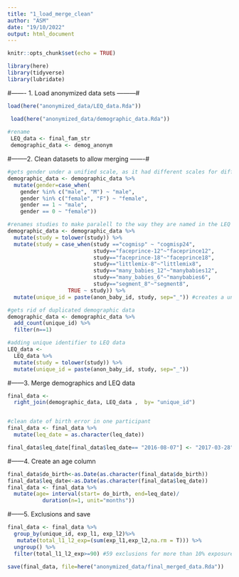 ```yaml
---
title: "1_load_merge_clean"
author: "ASM"
date: "19/10/2022"
output: html_document
---
```


```r
knitr::opts_chunk$set(echo = TRUE)
```

```r
library(here)
library(tidyverse)
library(lubridate)
```



#------- 1. Load anonymized data sets ---------#
```r

load(here("anonymized_data/LEQ_data.Rda"))

 load(here("anonymized_data/demographic_data.Rda"))
 
#rename
 LEQ_data <- final_fam_str
 demographic_data <- demog_anonym
```

#--------2. Clean datasets to allow merging -------#
```r
#gets gender under a unified scale, as it had different scales for different studies
demographic_data <- demographic_data %>%
  mutate(gender=case_when(
    gender %in% c("male", "M") ~ "male",
    gender %in% c("female", "F") ~ "female",
    gender == 1 ~ "male",
    gender == 0 ~ "female")) 

#renames studies to make paralell to the way they are named in the LEQ data.
demographic_data <- demographic_data %>%
  mutate(study = tolower(study)) %>%
  mutate(study = case_when(study =="cogmisp" ~ "cogmisp24",
                           study=="faceprince-12"~"faceprince12",
                           study=="faceprince-18"~"faceprince18",
                           study=="littlemix-8"~"littlemix8",
                           study=="many_babies_12"~"manybabies12",
                           study=="many_babies_6"~"manybabies6",
                           study=="segment_8"~"segment8",
                   TRUE ~ study)) %>% 
  mutate(unique_id = paste(anon_baby_id, study, sep="_")) #creates a unique identifier per each baby per each study

#gets rid of duplicated demographic data 
demographic_data <- demographic_data %>%
  add_count(unique_id) %>%
  filter(n==1)

#adding unique identifier to LEQ data
LEQ_data <-
  LEQ_data %>%
  mutate(study = tolower(study)) %>% 
  mutate(unique_id = paste(anon_baby_id, study, sep="_"))
```

#------3. Merge demographics and LEQ data 
```r
final_data <-
  right_join(demographic_data, LEQ_data ,  by= "unique_id")


#clean date of birth error in one participant
final_data <- final_data %>%
  mutate(leq_date = as.character(leq_date))

final_data$leq_date[final_data$leq_date== "2016-08-07"] <- "2017-03-28"
```

#------4. Create an age column
```r

final_data$do_birth<-as.Date(as.character(final_data$do_birth))
final_data$leq_date<-as.Date(as.character(final_data$leq_date))
final_data <- final_data %>%
  mutate(age= interval(start= do_birth, end=leq_date)/                      
           duration(n=1, unit="months"))
```


#------5. Exclusions and save
```r



final_data <- final_data %>%
  group_by(unique_id, exp_l1, exp_l2)%>%
   mutate(total_l1_l2_exp=(sum(exp_l1,exp_l2,na.rm = T))) %>%
  ungroup() %>%
  filter(total_l1_l2_exp>=90) #59 exclusions for more than 10% exposure to a third language

save(final_data, file=here("anonymized_data/final_merged_data.Rda"))
```

